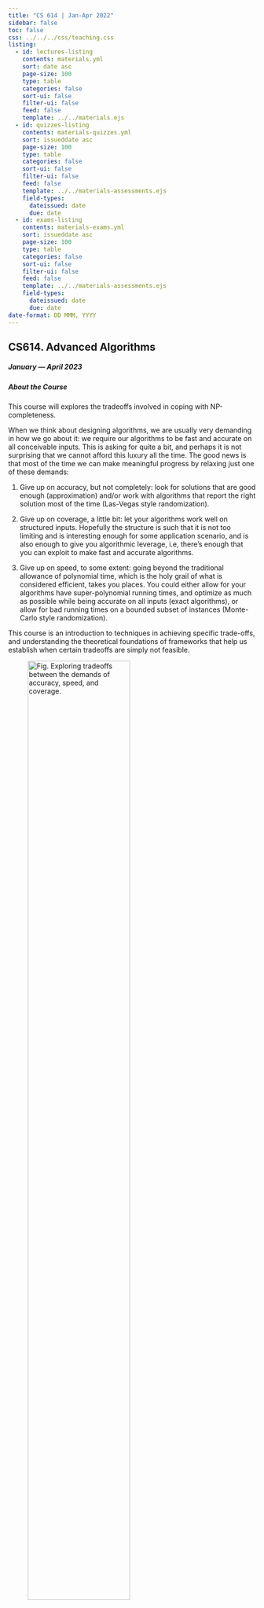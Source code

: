 ```yaml
---
title: "CS 614 | Jan-Apr 2022"
sidebar: false
toc: false
css: ../../../css/teaching.css
listing:
  - id: lectures-listing
    contents: materials.yml
    sort: date asc
    page-size: 100
    type: table
    categories: false
    sort-ui: false
    filter-ui: false
    feed: false
    template: ../../materials.ejs
  - id: quizzes-listing
    contents: materials-quizzes.yml
    sort: issueddate asc
    page-size: 100
    type: table
    categories: false
    sort-ui: false
    filter-ui: false
    feed: false
    template: ../../materials-assessments.ejs
    field-types: 
      dateissued: date
      due: date
  - id: exams-listing
    contents: materials-exams.yml
    sort: issueddate asc
    page-size: 100
    type: table
    categories: false
    sort-ui: false
    filter-ui: false
    feed: false
    template: ../../materials-assessments.ejs
    field-types: 
      dateissued: date
      due: date
date-format: DD MMM, YYYY
---
```



:::{.column-body-outset}

## CS614. Advanced Algorithms

##### January --- April 2023

:::{.callout-note collapse="true" icon="false"}

##### About the Course
This course will explores the tradeoffs involved in coping with NP-completeness. 

When we think about designing algorithms, we are usually very demanding in how we go about it: we require our algorithms to be fast and accurate on all conceivable inputs. This is asking for quite a bit, and perhaps it is not surprising that we cannot afford this luxury all the time. The good news is that most of the time we can make meaningful progress by relaxing just one of these demands:

1. Give up on accuracy, but not completely: look for solutions that are good enough (approximation) and/or work with algorithms that report the right solution most of the time (Las-Vegas style randomization).

2. Give up on coverage, a little bit: let your algorithms work well on structured inputs. Hopefully the structure is such that it is not too limiting and is interesting enough for some application scenario, and is also enough to give you algorithmic leverage, i.e, there’s enough that you can exploit to make fast and accurate algorithms.

3. Give up on speed, to some extent: going beyond the traditional allowance of polynomial time, which is the holy grail of what is considered efficient, takes you places. You could either allow for your algorithms have super-polynomial running times, and optimize as much as possible while being accurate on all inputs (exact algorithms), or allow for bad running times on a bounded subset of instances (Monte-Carlo style randomization).

This course is an introduction to techniques in achieving specific trade-offs, and understanding the theoretical foundations of frameworks that help us establish when certain tradeoffs are simply not feasible.

![Fig. Exploring tradeoffs between the demands of accuracy, speed, and coverage.](../../../research/overview.png){.rounded-corners width="70%"}

:::
:::{.callout-note collapse="true" icon="false"}

##### Target Audience
Anyone who is biting their nails from the NP-completeness cliffhanger at the end of their <span data-bs-toggle="tooltip" data-bs-placement="top" title="DSA-II 👀">introduction to algorithms</span> will probably enjoy this course.

:::
:::{.callout-tip collapse="true" icon="false"}

##### Prerequisites
This is a theoretical course that will require mathematical maturity (in particular, the ability to understand and write formal mathematical proofs), and some background in the design and analysis of algorithms. Programming experience is tangentially useful but not necessary. For students of IITGN, this course naturally follows up on DSA-II. 

:::
:::{.callout-tip collapse="true" icon="false"}

##### References

1. [The Design of Approximation Algorithms](https://www.designofapproxalgs.com/book.pdf) • David P. Williamson and David B. Shmoys
2. [Parameterized Algorithms](https://www.mimuw.edu.pl/~malcin/book/parameterized-algorithms.pdf) • Marek Cygan, Fedor V. Fomin, Lukasz Kowalik, Daniel Lokshtanov, Daniel Marx, Marcin Pilipczuk, Michal Pilipczuk, and Saket Saurabh
3. [Randomized Algorithms](https://rajsain.files.wordpress.com/2013/11/randomized-algorithms-motwani-and-raghavan.pdf) • Motwani and Raghavan
4. [Beyond the Worst-Case Analysis of Algorithms](https://www.cambridge.org/core/books/beyond-the-worstcase-analysis-of-algorithms/8A8128BBF7FC2857471E9CA52E69AC21) • Tim Roughgarden
5. [Algorithms](http://jeffe.cs.illinois.edu/teaching/algorithms/) • Jeff Erickson

Specific Pointers:

1. Matroids: [Erickson](https://jeffe.cs.illinois.edu/teaching/algorithms/notes/E-matroids.pdf), the entire chapter and Section 12.2.1 from [Parameterized Algorithms](https://www.mimuw.edu.pl/~malcin/book/parameterized-algorithms.pdf).
2. Vertex Cover: 
    - Branching: see Section 3.1 in [Parameterized Algorithms](https://www.mimuw.edu.pl/~malcin/book/parameterized-algorithms.pdf).
    - Kernels: see Section 2.2.1 for the simple kernel, and Section 2.3.1 for the kernel based on Crown Decomposition in [Parameterized Algorithms](https://www.mimuw.edu.pl/~malcin/book/parameterized-algorithms.pdf).
    - 2-approximation via matchings and LP: Section 21.3 in [these notes](https://www.cs.cmu.edu/~avrim/451f12/lectures/lect1106.pdf).
3. Set Cover:
    - $f$-Approximation via LP rounding: Section 1.2 and 1.3 in [The Design of Approximation Algorithms](https://www.designofapproxalgs.com/book.pdf).
    - Rounding a dual solution: Sections 1.4 and 1.5 in [The Design of Approximation Algorithms](https://www.designofapproxalgs.com/book.pdf). Also see Chapter A in the appendix for more background on weak duality and complementary slackness.
    - Greedy approximation: Section 1.6 in [The Design of Approximation Algorithms](https://www.designofapproxalgs.com/book.pdf).
4. Feedback Vertex Set:
    - The $O(\log n)$-approximation: Section 7.2 in [The Design of Approximation Algorithms](https://www.designofapproxalgs.com/book.pdf). 
    - The $2$-approximation: Section 14.2 in [The Design of Approximation Algorithms](https://www.designofapproxalgs.com/book.pdf). 
5. Miscellaneous
    - Color Coding: Section 5.2 in [Parameterized Algorithms](https://www.mimuw.edu.pl/~malcin/book/parameterized-algorithms.pdf).
    - Inclusion-Exclusion for Hamiltonian Path: Section 10.1.1 in [Parameterized Algorithms](https://www.mimuw.edu.pl/~malcin/book/parameterized-algorithms.pdf).

:::
:::{.callout-caution collapse="true" icon="false"}

##### Timings and Venue
- Lectures on Mondays: 9PM --- 10:30PM  (7/206)
- Lectures on Wednesdays: 2PM --- 3:30PM  (7/206)
- Office Hours: By email.


:::
:::{.callout-important collapse="true" icon="false"}

##### Evaluation policy
- Each of the three exams account for 20% of the grade.
- Each class will have a quiz worth 2 points. The quizzes will be integrated into the lecture via Mentimeter. The total number of points you can earn through quizzes is capped at 40, and accounts for 40% of the grade.
- The are three assignments that are not graded but are recommended for practice. 
:::

:::{.callout-important collapse="true" icon="false"}

##### Register
For IITGN students, (pre-)register through IMS as usual and on Gradescope via course code 485628.

If you are not from IITGN and are interested in taking up the course, then please send me an email.
:::

::: {.panel-tabset}
## Lectures

::: {#lectures-listing}
:::

## Quizzes

::: {#quizzes-listing}
:::

## Exams

::: {#exams-listing}
:::

## Reflections

This course had seven attendees, and included Btech/Mtech/PhD students. 

I'd like to thank everyone for keeping all the classes --- which were all traditional whiteboard lectuers --- very interactive, and frequently helping me out with several arguments. Everyone also put in a lot of effort everyone into the various assessments: kudos on your successful completion of the course!

<div id="hyvor-talk-view"></div>
<script type="text/javascript">
    var HYVOR_TALK_WEBSITE = 6232;
    var HYVOR_TALK_CONFIG = {
        url: false,
        id: false
    };
</script>
<script async type="text/javascript" src="//talk.hyvor.com/web-api/embed.js"></script>

:::

:::